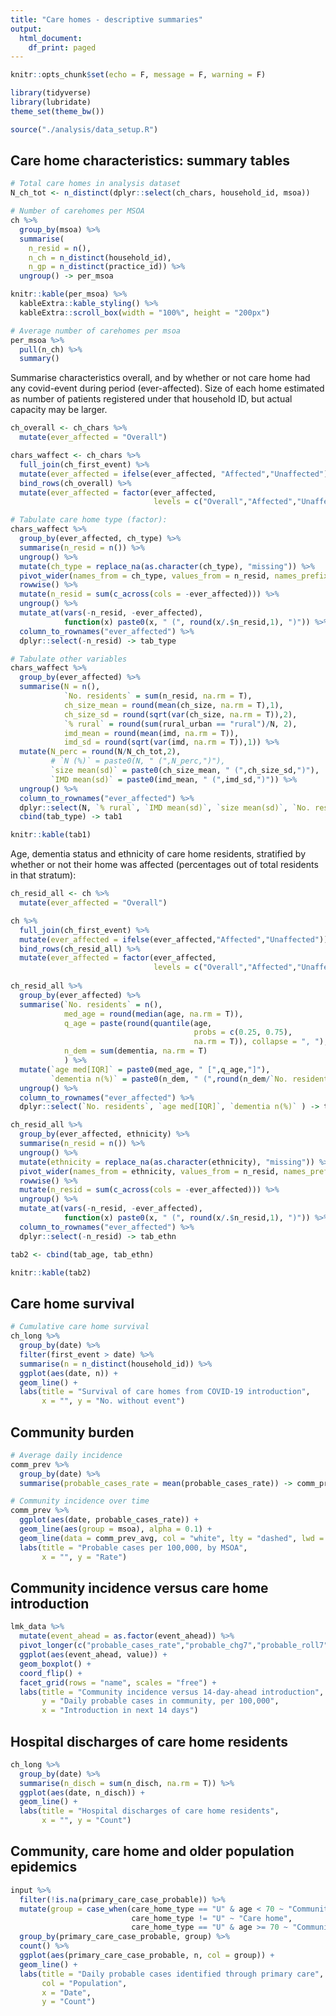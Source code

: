 ```yaml
---
title: "Care homes - descriptive summaries"
output:
  html_document:
    df_print: paged
---
```


```r

knitr::opts_chunk$set(echo = F, message = F, warning = F)

library(tidyverse)
library(lubridate)
theme_set(theme_bw())

source("./analysis/data_setup.R")

```

## Care home characteristics: summary tables

```r

# Total care homes in analysis dataset
N_ch_tot <- n_distinct(dplyr::select(ch_chars, household_id, msoa))

# Number of carehomes per MSOA
ch %>% 
  group_by(msoa) %>% 
  summarise(
    n_resid = n(),
    n_ch = n_distinct(household_id),
    n_gp = n_distinct(practice_id)) %>%
  ungroup() -> per_msoa

knitr::kable(per_msoa) %>%
  kableExtra::kable_styling() %>%
  kableExtra::scroll_box(width = "100%", height = "200px")

# Average number of carehomes per msoa
per_msoa %>%
  pull(n_ch) %>%
  summary()
```


Summarise characteristics overall, and by whether or not care home had any covid-event during period (ever-affected). Size of each home estimated as number of patients registered under that household ID, but actual capacity may be larger. 

```r

ch_overall <- ch_chars %>%
  mutate(ever_affected = "Overall")

chars_waffect <- ch_chars %>%
  full_join(ch_first_event) %>%
  mutate(ever_affected = ifelse(ever_affected, "Affected","Unaffected")) %>%
  bind_rows(ch_overall) %>% 
  mutate(ever_affected = factor(ever_affected, 
                                levels = c("Overall","Affected","Unaffected"))) 

# Tabulate care home type (factor):
chars_waffect %>%
  group_by(ever_affected, ch_type) %>%
  summarise(n_resid = n()) %>%
  ungroup() %>%
  mutate(ch_type = replace_na(as.character(ch_type), "missing")) %>%
  pivot_wider(names_from = ch_type, values_from = n_resid, names_prefix = "Type:") %>%
  rowwise() %>%
  mutate(n_resid = sum(c_across(cols = -ever_affected))) %>% 
  ungroup() %>%
  mutate_at(vars(-n_resid, -ever_affected), 
            function(x) paste0(x, " (", round(x/.$n_resid,1), ")")) %>%
  column_to_rownames("ever_affected") %>%
  dplyr::select(-n_resid) -> tab_type

# Tabulate other variables
chars_waffect %>%
  group_by(ever_affected) %>%
  summarise(N = n(),
            `No. residents` = sum(n_resid, na.rm = T),
            ch_size_mean = round(mean(ch_size, na.rm = T),1),
            ch_size_sd = round(sqrt(var(ch_size, na.rm = T)),2),
            `% rural` = round(sum(rural_urban == "rural")/N, 2),
            imd_mean = round(mean(imd, na.rm = T)),
            imd_sd = round(sqrt(var(imd, na.rm = T)),1)) %>%
  mutate(N_perc = round(N/N_ch_tot,2),
         # `N (%)` = paste0(N, " (",N_perc,")"),
         `size mean(sd)` = paste0(ch_size_mean, " (",ch_size_sd,")"),
         `IMD mean(sd)` = paste0(imd_mean, " (",imd_sd,")")) %>%
  ungroup() %>%
  column_to_rownames("ever_affected") %>%
  dplyr::select(N, `% rural`, `IMD mean(sd)`, `size mean(sd)`, `No. residents`) %>%
  cbind(tab_type) -> tab1

knitr::kable(tab1)

```


Age, dementia status and ethnicity of care home residents, stratified by whether or not their home was affected (percentages out of total residents in that stratum):

```r

ch_resid_all <- ch %>%
  mutate(ever_affected = "Overall")

ch %>%
  full_join(ch_first_event) %>%
  mutate(ever_affected = ifelse(ever_affected,"Affected","Unaffected")) %>%
  bind_rows(ch_resid_all) %>% 
  mutate(ever_affected = factor(ever_affected, 
                                levels = c("Overall","Affected","Unaffected"))) -> ch_resid_all
  
ch_resid_all %>%
  group_by(ever_affected) %>%
  summarise(`No. residents` = n(),
            med_age = round(median(age, na.rm = T)),
            q_age = paste(round(quantile(age, 
                                         probs = c(0.25, 0.75), 
                                         na.rm = T)), collapse = ", "),
            n_dem = sum(dementia, na.rm = T)
            ) %>% 
  mutate(`age med[IQR]` = paste0(med_age, " [",q_age,"]"),
         `dementia n(%)` = paste0(n_dem, " (",round(n_dem/`No. residents`,1),")")) %>%
  ungroup() %>%
  column_to_rownames("ever_affected") %>%
  dplyr::select(`No. residents`, `age med[IQR]`, `dementia n(%)` ) -> tab_age

ch_resid_all %>%
  group_by(ever_affected, ethnicity) %>%
  summarise(n_resid = n()) %>%
  ungroup() %>%
  mutate(ethnicity = replace_na(as.character(ethnicity), "missing")) %>%
  pivot_wider(names_from = ethnicity, values_from = n_resid, names_prefix = "Ethn:") %>%
  rowwise() %>%
  mutate(n_resid = sum(c_across(cols = -ever_affected))) %>% 
  ungroup() %>%
  mutate_at(vars(-n_resid, -ever_affected), 
            function(x) paste0(x, " (", round(x/.$n_resid,1), ")")) %>%
  column_to_rownames("ever_affected") %>%
  dplyr::select(-n_resid) -> tab_ethn

tab2 <- cbind(tab_age, tab_ethn)

knitr::kable(tab2)

```


## Care home survival

```r

# Cumulative care home survival
ch_long %>%
  group_by(date) %>%
  filter(first_event > date) %>%
  summarise(n = n_distinct(household_id)) %>%
  ggplot(aes(date, n)) +
  geom_line() +
  labs(title = "Survival of care homes from COVID-19 introduction",
       x = "", y = "No. without event")

```

## Community burden

```r

# Average daily incidence
comm_prev %>%
  group_by(date) %>%
  summarise(probable_cases_rate = mean(probable_cases_rate)) -> comm_prev_avg

# Community incidence over time
comm_prev %>%
  ggplot(aes(date, probable_cases_rate)) +
  geom_line(aes(group = msoa), alpha = 0.1) +
  geom_line(data = comm_prev_avg, col = "white", lty = "dashed", lwd = 1.5) + 
  labs(title = "Probable cases per 100,000, by MSOA",
       x = "", y = "Rate")

```


## Community incidence versus care home introduction

```r

lmk_data %>%
  mutate(event_ahead = as.factor(event_ahead)) %>%
  pivot_longer(c("probable_cases_rate","probable_chg7","probable_roll7")) %>%
  ggplot(aes(event_ahead, value)) +
  geom_boxplot() +
  coord_flip() +
  facet_grid(rows = "name", scales = "free") +
  labs(title = "Community incidence versus 14-day-ahead introduction",
       y = "Daily probable cases in community, per 100,000",
       x = "Introduction in next 14 days")

```


## Hospital discharges of care home residents

```r

ch_long %>%
  group_by(date) %>%
  summarise(n_disch = sum(n_disch, na.rm = T)) %>%
  ggplot(aes(date, n_disch)) +
  geom_line() + 
  labs(title = "Hospital discharges of care home residents",
       x = "", y = "Count")

```


## Community, care home and older population epidemics

```r

input %>%
  filter(!is.na(primary_care_case_probable)) %>%
  mutate(group = case_when(care_home_type == "U" & age < 70 ~ "Community",
                           care_home_type != "U" ~ "Care home",
                           care_home_type == "U" & age >= 70 ~ "Community, aged 70+")) %>%
  group_by(primary_care_case_probable, group) %>%
  count() %>% 
  ggplot(aes(primary_care_case_probable, n, col = group)) +
  geom_line() +
  labs(title = "Daily probable cases identified through primary care",
       col = "Population",
       x = "Date",
       y = "Count")

```
